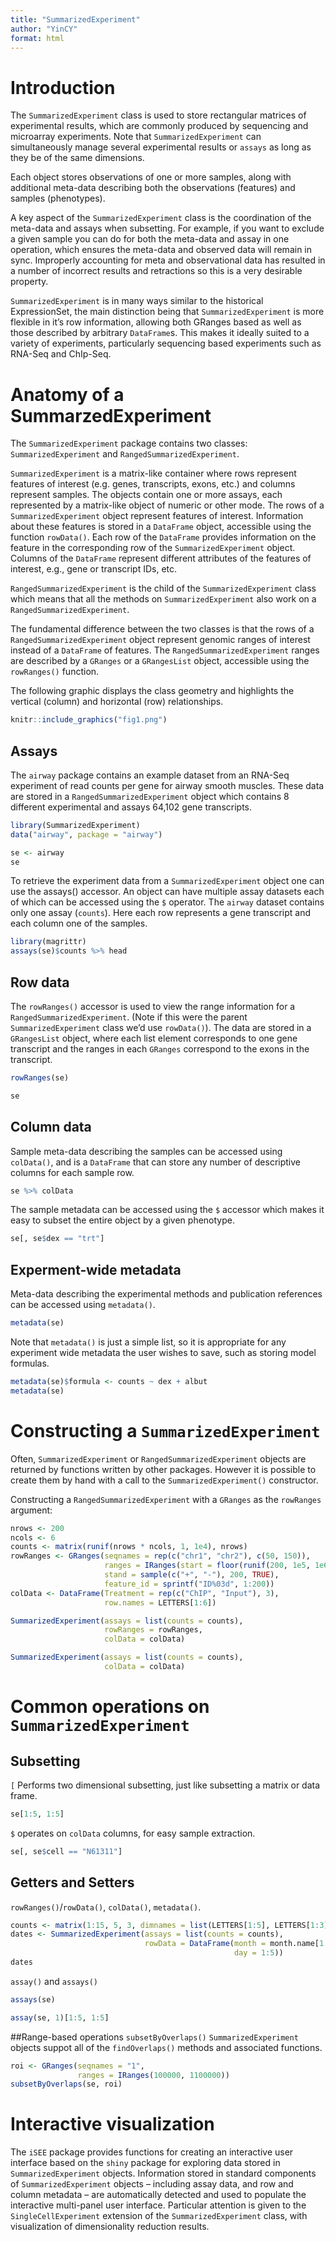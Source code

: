 ```yaml
---
title: "SummarizedExperiment"
author: "YinCY"
format: html
---
```



# Introduction
The `SummarizedExperiment` class is used to store rectangular matrices of experimental results, which are commonly produced by sequencing and microarray experiments. Note that `SummarizedExperiment` can simultaneously manage several experimental results or `assays` as long as they be of the same dimensions.

Each object stores observations of one or more samples, along with additional meta-data describing both the observations (features) and samples (phenotypes).

A key aspect of the `SummarizedExperiment` class is the coordination of the meta-data and assays when subsetting. For example, if you want to exclude a given sample you can do for both the meta-data and assay in one operation, which ensures the meta-data and observed data will remain in sync. Improperly accounting for meta and observational data has resulted in a number of incorrect results and retractions so this is a very desirable property.

`SummarizedExperiment` is in many ways similar to the historical ExpressionSet, the main distinction being that `SummarizedExperiment` is more flexible in it’s row information, allowing both GRanges based as well as those described by arbitrary `DataFrame`s. This makes it ideally suited to a variety of experiments, particularly sequencing based experiments such as RNA-Seq and ChIp-Seq.


# Anatomy of a SummarzedExperiment
The `SummarizedExperiment` package contains two classes: `SummarizedExperiment` and `RangedSummarizedExperiment`.  

`SummarizedExperiment` is a matrix-like container where rows represent features of interest (e.g. genes, transcripts, exons, etc.) and columns represent samples. The objects contain one or more assays, each represented by a matrix-like object of numeric or other mode. The rows of a `SummarizedExperiment` object represent features of interest. Information about these features is stored in a `DataFrame` object, accessible using the function `rowData()`. Each row of the `DataFrame` provides information on the feature in the corresponding row of the `SummarizedExperiment` object. Columns of the `DataFrame` represent different attributes of the features of interest, e.g., gene or transcript IDs, etc.

`RangedSummarizedExperiment` is the child of the `SummarizedExperiment` class which means that all the methods on `SummarizedExperiment` also work on a `RangedSummarizedExperiment`.

The fundamental difference between the two classes is that the rows of a `RangedSummarizedExperiment` object represent genomic ranges of interest instead of a `DataFrame` of features. The `RangedSummarizedExperiment` ranges are described by a `GRanges` or a `GRangesList` object, accessible using the `rowRanges()` function.

The following graphic displays the class geometry and highlights the vertical (column) and horizontal (row) relationships.

```r
knitr::include_graphics("fig1.png")
```

## Assays
The `airway` package contains an example dataset from an RNA-Seq experiment of read counts per gene for airway smooth muscles. These data are stored in a `RangedSummarizedExperiment` object which contains 8 different experimental and assays 64,102 gene transcripts.

```r
library(SummarizedExperiment)
data("airway", package = "airway")

se <- airway
se
```


To retrieve the experiment data from a `SummarizedExperiment` object one can use the assays() accessor. An object can have multiple assay datasets each of which can be accessed using the `$` operator. The `airway` dataset contains only one assay (`counts`). Here each row represents a gene transcript and each column one of the samples.

```r
library(magrittr)
assays(se)$counts %>% head
```



## Row data
The `rowRanges()` accessor is used to view the range information for a `RangedSummarizedExperiment`. (Note if this were the parent `SummarizedExperiment` class we’d use `rowData()`). The data are stored in a `GRangesList` object, where each list element corresponds to one gene transcript and the ranges in each `GRanges` correspond to the exons in the transcript.

```r
rowRanges(se)
```

```r
se
```


## Column data
Sample meta-data describing the samples can be accessed using `colData()`, and is a `DataFrame` that can store any number of descriptive columns for each sample row.

```r
se %>% colData
```

The sample metadata can be accessed using the `$` accessor which makes it easy to subset the entire object by a given phenotype.

```r
se[, se$dex == "trt"]
```

## Experment-wide metadata
Meta-data describing the experimental methods and publication references can be accessed using `metadata()`.

```r
metadata(se)
```

Note that `metadata()` is just a simple list, so it is appropriate for any experiment wide metadata the user wishes to save, such as storing model formulas.

```r
metadata(se)$formula <- counts ~ dex + albut
metadata(se)
```


# Constructing a `SummarizedExperiment`
Often, `SummarizedExperiment` or `RangedSummarizedExperiment` objects are returned by functions written by other packages. However it is possible to create them by hand with a call to the `SummarizedExperiment()` constructor.

Constructing a `RangedSummarizedExperiment` with a `GRanges` as the `rowRanges` argument:

```r
nrows <- 200
ncols <- 6
counts <- matrix(runif(nrows * ncols, 1, 1e4), nrows)
rowRanges <- GRanges(seqnames = rep(c("chr1", "chr2"), c(50, 150)), 
                     ranges = IRanges(start = floor(runif(200, 1e5, 1e6)), width = 100), 
                     stand = sample(c("+", "-"), 200, TRUE), 
                     feature_id = sprintf("ID%03d", 1:200))
colData <- DataFrame(Treatment = rep(c("ChIP", "Input"), 3), 
                     row.names = LETTERS[1:6])

SummarizedExperiment(assays = list(counts = counts), 
                     rowRanges = rowRanges, 
                     colData = colData)
```

```r
SummarizedExperiment(assays = list(counts = counts), 
                     colData = colData)
```


# Common operations on `SummarizedExperiment`
## Subsetting
`[` Performs two dimensional subsetting, just like subsetting a matrix or data frame.

```r
se[1:5, 1:5]
```

`$` operates on `colData` columns, for easy sample extraction.  

```r
se[, se$cell == "N61311"]
```


## Getters and Setters
`rowRanges()`/`rowData()`, `colData()`, `metadata()`.

```r
counts <- matrix(1:15, 5, 3, dimnames = list(LETTERS[1:5], LETTERS[1:3]))
dates <- SummarizedExperiment(assays = list(counts = counts), 
                              rowData = DataFrame(month = month.name[1:5], 
                                                  day = 1:5))
dates
```


`assay()` and `assays()`  

```r
assays(se)
```

```r
assay(se, 1)[1:5, 1:5]
```


##Range-based operations
`subsetByOverlaps()` `SummarizedExperiment` objects suppot all of the `findOverlaps()` methods and associated functions. 

```r
roi <- GRanges(seqnames = "1", 
               ranges = IRanges(100000, 1100000))
subsetByOverlaps(se, roi)
```


# Interactive visualization
The `iSEE` package provides functions for creating an interactive user interface based on the `shiny` package for exploring data stored in `SummarizedExperiment` objects. Information stored in standard components of `SummarizedExperiment` objects – including assay data, and row and column metadata – are automatically detected and used to populate the interactive multi-panel user interface. Particular attention is given to the `SingleCellExperiment` extension of the `SummarizedExperiment` class, with visualization of dimensionality reduction results.








